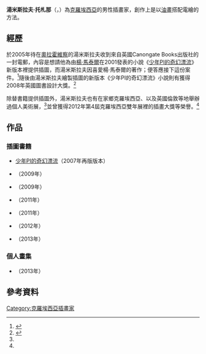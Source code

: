 {{noteTA
|1=zh-cn:少年派的奇幻漂流; zh-hk:少年PI的奇幻漂流; zh-mo:少年PI的奇幻漂流; zh-sg:少年PI的奇幻漂流; zh-tw:少年PI的奇幻漂流
}}
{{Infobox Artist
|name          = 湯米斯拉夫·托札那<br>{{lang|hr|Tomislav Torjanac}}
|birthdate     = {{Birth year and age|1972||}}
|deathdate     = 
|deathplace    = 
|nationality   = {{CRO}}
|known_for     = [[油畫|油畫]]
|notable_works = 小說《[[少年PI的奇幻漂流|少年PI的奇幻漂流]]》插圖
|website       = [http://www.torjanac.com/ Tomislav Torjanac - illustrator and painter]
|}}

'''湯米斯拉夫·托札那'''（{{lang-hr|Tomislav Torjanac}}，{{bd|1972年|||catInx=Tomislav Torjanac}}）為[[克羅埃西亞|克羅埃西亞]]的男性插畫家，創作上是以[[油畫|油畫]]搭配電繪的方法。

== 經歷 ==
於2005年待在[[奧拉霍維察|奧拉霍維察]]的湯米斯拉夫收到來自英國Canongate Books出版社的一封電郵，內容是想請他為由[[楊·馬泰爾|楊·馬泰爾]]在2001發表的小說《[[少年PI的奇幻漂流|少年PI的奇幻漂流]]》新版本裡提供插圖，而湯米斯拉夫因喜愛楊·馬泰爾的著作；便答應接下這份案件。<ref>{{cite web |url=http://www.thestar.com/entertainment/2007/11/17/a_new_slice_of_pi.html |title=A new slice of Pi |work=TheStar |accessdate=2016年1月30日 |archive-date=2016年3月6日 |archive-url=https://web.archive.org/web/20160306143528/http://www.thestar.com/entertainment/2007/11/17/a_new_slice_of_pi.html |dead-url=no }}</ref>隨後由湯米斯拉夫繪製插圖的新版本《少年PI的奇幻漂流》小說則有獲得2008年英國圖書設計大獎。<ref name="ComicArtFans">{{cite web |url=http://www.comicartfans.com/galleryroom.asp?gsub=166953 |title=Tomislav Torjanac |work=ComicArtFans |author=Mario M |accessdate=2016年1月30日 |archive-date=2020年5月1日 |archive-url=https://web.archive.org/web/20200501233547/https://www.comicartfans.com/galleryroom.asp?gsub=166953 |dead-url=no }}</ref>

除替書籍提供插圖外，湯米斯拉夫也有在家鄉克羅埃西亞、以及英國倫敦等地舉辦過個人美術展，<ref name="ComicArtFans"/>並曾獲得2012年第4屆克羅埃西亞雙年展裡的插畫大獎等榮譽。<ref name="ComicArtFans"/>

== 作品 ==
=== 插圖書籍 ===
*[[少年PI的奇幻漂流|少年PI的奇幻漂流]]（2007年再版版本）
*{{lang|hr|DJEVOJČICA I DIV}}（2009年）
*{{lang|hr|KAKO ŽIVI ANTUNTUN}}（2009年）
*{{lang|hr|MAČAK I VRAG}}（2011年）
*{{lang|hr|GRGA ČVARAK}}（2011年）
*{{lang|hr|SKAKAČI}}（2012年）
*{{lang|hr|ŽABECEDA}}（2013年）

=== 個人畫集 ===
*{{lang|hr|KATALOG IZLOŽBE U GALERIJI KLOVIĆEVI DVORI}}（2013年）

== 參考資料 ==
{{reflist}}

{{Authority control}}

{{DEFAULTSORT:Tomislav Torjanac}}
[[Category:克羅埃西亞插畫家|Category:克羅埃西亞插畫家]]